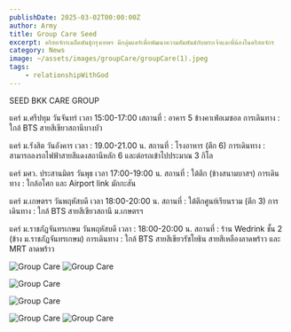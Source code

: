 ```yaml
---
publishDate: 2025-03-02T00:00:00Z
author: Army
title: Group Care Seed
excerpt: คริสตจักรเมล็ดพันธุ์กรุงเทพฯ มีกลุ่มแคร์เพื่อพัฒนาความสัมพันธ์กับพระเจ้าและพี่น้องในคริสตจักร
category: News
image: ~/assets/images/groupCare/groupCare(1).jpeg
tags:
    - relationshipWithGod
---
```


SEED BKK CARE GROUP

แคร์ ม.ศรีปทุม
วันจันทร์
เวลา 15:00-17:00
เสถานที่ : อาคาร 5 ข้างคาเฟ่อเมซอล
การเดินทาง : ใกล้ BTS สายสีเขียวสถานีบางบัว

แคร์ ม.รังสิต
วันอังคาร
เวลา : 19.00-21.00 น.
สถานที่ : โรงอาหาร (ตึก 6)
การเดินทาง : สามารถลงรถไฟฟ้าสายสีแดงสถานีหลัก 6 และต่อรถเข้าไปประมาณ​ 3 กิโล

แคร์ มศว. ประสานมิตร
วันพุธ
เวลา 17:00-19:00 น.
สถานที่ : ใต้ตึก (ข้างสนามบาสฯ)
การเดินทาง : ใกล้อโศก และ Airport link มักกะสัน

แคร์ ม.เกษตรฯ
วันพฤหัสบดี
เวลา 18:00-20:00 น.
สถานที่ : ใต้ตึกศูนย์เรียนรวม (ตึก 3)
การเดินทาง : ใกล้ BTS สายสีเขียวสถานี ม.เกษตรฯ

แคร์ ม.ราชภัฏจันทรเกษม
วันพฤหัสบดี
เวลา : 18:00-20:00 น.
สถานที่ : ร้าน Wedrink ชั้น 2 (ข้าง ม.ราชภัฏจันทรเกษม)
การเดินทาง : ใกล้ BTS สายสีเขียวรัชโยธิน สายสีเหลืองลาดพร้าว และ MRT ลาดพร้าว

![Group Care](<~/assets/images/groupCare/groupCare(2).jpeg>)
![Group Care](<~/assets/images/groupCare/groupCare(3).jpeg>)

![Group Care](<~/assets/images/groupCare/groupCare(4).jpeg>)

![Group Care](<~/assets/images/groupCare/groupCare(5).jpeg>)

![Group Care](<~/assets/images/groupCare/groupCare(6).jpeg>)
![Group Care](<~/assets/images/groupCare/groupCare(7).jpeg>)
